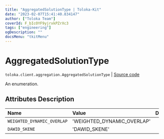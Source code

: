 ```yaml
---
title: "AggregatedSolutionType | Toloka-Kit"
date: "2023-02-07T15:41:40.834147"
author: ["Toloka Team"]
coverId: F_bIcOYF9yjrxkPZrXc3
tags: ["engineering"]
ogDescription: ""
docsMenu: "tkitMenu"
---
```


# AggregatedSolutionType
`toloka.client.aggregation.AggregatedSolutionType` | [Source code](https://github.com/Toloka/toloka-kit/blob/v1.1.3/src/client/aggregation.py#L25)

An enumeration.

## Attributes Description

| Name | Value | Description |
| :------| :-----------| :----------| 
`WEIGHTED_DYNAMIC_OVERLAP`|'WEIGHTED_DYNAMIC_OVERLAP'|
`DAWID_SKENE`|'DAWID_SKENE'|